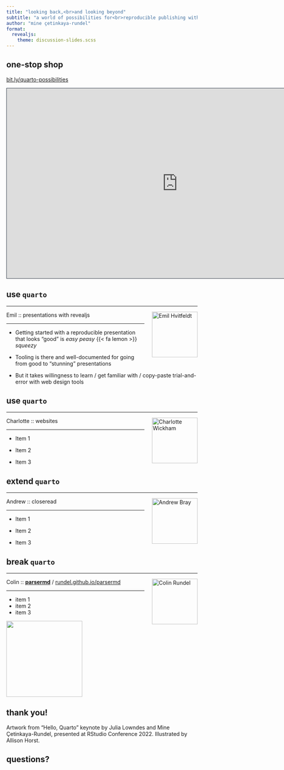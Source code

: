 ```yaml
---
title: "looking back,<br>and looking beyond"
subtitle: "a world of possibilities for<br>reproducible publishing with quarto"
author: "mine çetinkaya-rundel"
format: 
  revealjs:
    theme: discussion-slides.scss
---
```


## one-stop shop

::: {.center-align .large}
[bit.ly/quarto-possibilities](https://bit.ly/quarto-possibilities)

```{=html}
<iframe class="slide-deck" src="https://mine-cetinkaya-rundel.github.io/quarto-world-of-possibilities-jsm24" height="500" width="900" style="border: 1px solid #2e3846;"></iframe>
```
:::

## use `quarto`

<hr>

<img src="/talks/1-presentations/emil.png" alt="Emil Hvitfeldt" style="float:right;width:120px;height:120px;padding-left:20px;margin:0px"> Emil :: presentations with revealjs

<hr>

::: incremental
-   Getting started with a reproducible presentation that looks "good" is *easy peasy* {{< fa lemon >}} *squeezy*

-   Tooling is there and well-documented for going from good to "stunning" presentations

-   But it takes willingness to learn / get familiar with / copy-paste trial-and-error with web design tools
:::

## use `quarto`

<hr>

<img src="/talks/3-websites/charlotte.png" alt="Charlotte Wickham" style="float:right;width:120px;height:120px;padding-left:20px;margin:0px"> Charlotte :: websites

<hr>

::: incremental
-   Item 1

-   Item 2

-   Item 3
:::

## extend `quarto`

<hr>

<img src="/talks/4-closeread/andrew.png" alt="Andrew Bray" style="float:right;width:120px;height:120px;padding-left:20px;margin:0px"> Andrew :: closeread

<hr>

::: incremental
-   Item 1

-   Item 2

-   Item 3
:::

## break `quarto`

<hr>

<img src="/talks/2-programmatic-manipulation/colin.png" alt="Colin Rundel" style="float:right;width:120px;height:120px;padding-left:20px;margin:0px"> Colin :: [**parsermd**](https://rundel.github.io/parsermd/) / [rundel.github.io/parsermd](https://rundel.github.io/parsermd)

<hr>

::: incremental
-   item 1
-   item 2
-   item 3
:::

![](images/parsermd.png){.absolute top=250 left=850 width="200"}

## thank you! {background-image="images/thank-you.png"}

::: aside
Artwork from "Hello, Quarto" keynote by Julia Lowndes and Mine Çetinkaya-Rundel, presented at RStudio Conference 2022.
Illustrated by Allison Horst.
:::

## questions?

